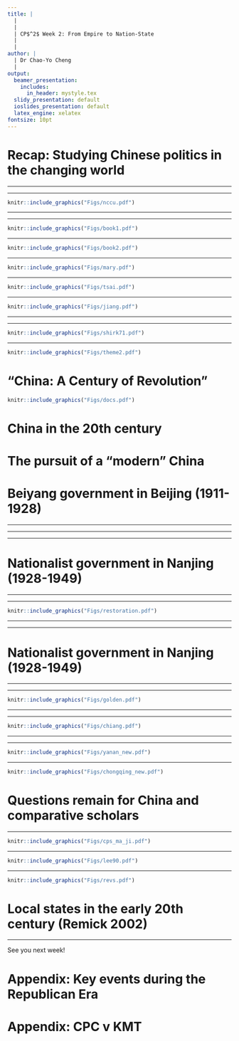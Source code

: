 ```yaml
---
title: |
  | 
  |
  | CP$^2$ Week 2: From Empire to Nation-State
  |
  |
author: |
  | Dr Chao-Yo Cheng
  |
output:
  beamer_presentation:
    includes:
      in_header: mystyle.tex
  slidy_presentation: default
  ioslides_presentation: default
  latex_engine: xelatex
fontsize: 10pt
---
```


# Recap: Studying Chinese politics in the changing world

\begin{itemize}
  \item From intelligence services to academic research
  \vspace{0.5cm}
  \item From area studies to comparative politics
  \vspace{0.5cm}
  \item From qualitative description to data-intensive inference
\end{itemize}

---

\begin{itemize}
  \item From intelligence services to new geopolitcal tension
  \vspace{0.1cm}
  \begin{itemize}
    \item China studies $\neq$ Sinology; emerging as a subject area after the WWII and gain its prominence during the Cold War
    \item "Echo chambers" in the making -- the changing geopolitical landscape in the past decade may drag China scholars in different countries to focus on different agenda
  \end{itemize}
  \vspace{0.3cm}
  \item From area studies to comparative politics
  \vspace{0.3cm}
  \item From qualitative description to data-intensive inference
\end{itemize}

---

```r
knitr::include_graphics("Figs/nccu.pdf")
```
\vspace{0.3cm}
\begin{center}
\small
Institute of International Relations, National Chengchi University (Taipei)
\end{center}

---

\begin{itemize}
  \item From intelligence services to academic research
  \vspace{0.3cm}
  \item From area studies to comparative politics
  \vspace{0.1cm}
  \begin{itemize}
    \item Earlier generations of China scholars treat China as a distinct subfield within political science
    \item Later on, China scholars begin to borrow or "stretch" concepts and ideas from other subfields to study Chinese politics (Shambaugh 2023)
    \item Starting from the late 2000s, China scholars are about to generate new theoretical insights to general political science (Tsai 2017)
  \end{itemize}
  \vspace{0.3cm}
  \item From qualitative description to data-intensive inference
\end{itemize}

---

```r
knitr::include_graphics("Figs/book1.pdf")
```

---

```r
knitr::include_graphics("Figs/book2.pdf")
```

---

```r
knitr::include_graphics("Figs/mary.pdf")
```

---

```r
knitr::include_graphics("Figs/tsai.pdf")
```

---

```r
knitr::include_graphics("Figs/jiang.pdf")
```

---

\begin{itemize}
  \item From intelligence services to academic research
  \vspace{0.3cm}
  \item From area studies to comparative politics
  \vspace{0.3cm}
  \item From qualitative description to data-intensive inference
  \vspace{0.1cm}
  \begin{itemize}
    \item Before the diplomatic reconciliation between PRC and USA (1971-1978), scholars have to rely on limited, parrial and often biased qualitative evidence (archives and interviews)
    \item After Reform and Opening, in the 1980s more engaging field research is likely (ethnography and case studies)
    \item The mid-1990s saw the quantitative turn of China studies (surveys, econometric analysis of admin data and computational)
  \end{itemize}
\end{itemize}

---

```r
knitr::include_graphics("Figs/shirk71.pdf")
```
\vspace{0.1cm}
\begin{center}
\scriptsize
\small
Susan Shirk (UCSD) with Zhou Enlai in July 1971, on a visit to China with "the Committee of Concerned Asian Scholars"
\end{center}

---


\begin{center}
\textbf{Week 2: Empire to Nation-State}
\end{center}
\vspace{0.3cm}
```r
knitr::include_graphics("Figs/theme2.pdf")
```
\begin{center}
\footnotesize
\url{https://storystudio.tw/article/gushi/the-forbidden-garden}
\end{center}

# "China: A Century of Revolution"

```r
knitr::include_graphics("Figs/docs.pdf")
```

# China in the 20th century

\begin{itemize}
  \item Republican China (1911-1949)
  \vspace{0.2cm}
  \begin{itemize}
    \item 1911-1928: Beiyang Government
    \item 1928-1949: Nationalist/KMT Government 
  \end{itemize}
  \vspace{0.4cm}
  \item Communist China (1949 and afterwards)
  \vspace{0.2cm}
  \begin{itemize}
    \item 1950s: Land reform and the Great Leap Forward (大跃进)
    \item 1960s: Return of Mao Zedong and the outbreak of the Cultural Revolution (文化大革命)
    \item 1970s: Power transition and "Reform and Opening" (改革开放)
    \item 1980s: Experiment with market economy, intra-party split and Tiananmen
    \item 1990s: Consolidated market reform and institutionalized political succession
  \end{itemize}
\end{itemize}

# The pursuit of a "modern" China

\begin{itemize}
  \item Question: How do we define "modernity?"
  \pause
  \vspace{0.3cm}
  \item "Modernization" is a multi-dimensional concept
  \vspace{0.1cm}
  \begin{itemize}
    \item Political modernization: Transforming the empire to a nation-state with well-established centralized state apparatus and a shared national identity
    \item Social modernization: Filling the moral vacuum with new ideas (e.g., science, democracy and vernacular language and writing) while criticizing Confucianism
    \item Economic modernization: Industrial infrastructure and production; much of this has do with security threats
  \end{itemize}
  \vspace{0.3cm}
  \item Today's discussion will focus on the first two
\end{itemize}

# Beiyang government in Beijing (1911-1928)

\begin{itemize}
  \item A weak central government that could not command
  \vspace{1cm}
  \item KMT chose to work with the Communist International in Moscow and yet faced internal power struggle
  \vspace{1cm}
  \item The "CPC-KMT" United Front collapsed and led to the first Chinese Civil War
\end{itemize}

---

\begin{itemize}
\small
  \item A weak central government that could not command
  \vspace{0.1cm}
  \begin{itemize}
    \item \textbf{Sun Yat-sen} (孙中山) and KMT failed to control the central government in the 1911 Wuchang Uprising (武昌起义), the new ROC government was a fraigle coalition between KMT and \textbf{Yuan Shi-kai} (袁世凯, the leader of Beiyang Army)
    \item Yuan managed to become the President in 1912, but the Beiyang government in Beijing the new government remained weak, as powerful \textbf{warlords} across the country dominated in their respective jurisdictions
    \item Vibrant social movements against warlords and "Imperialism" (e.g., the May-Fourth Movement in 1919)
  \end{itemize}
  \vspace{0.4cm}
  \item KMT chose to work with the Communist International in Moscow and yet faced internal power struggle
  \vspace{0.4cm}
  \item The "CPC-KMT" United Front collapsed and led to the first Chinese Civil War
\end{itemize}

---

\begin{itemize}
\small
  \item A weak central government that could not command
  \vspace{0.4cm}
  \item KMT chose to work with the Communist International in Moscow and yet faced internal power struggle
  \vspace{0.1cm}
  \begin{itemize}
    \item Sun sought to work with warloards in Southern China and recreated KMT with the help from the former Soviet Union in 1919
    \item With the alliance between KMT and the \textbf{Communist International}, KMT decided to form a "United Front" with the \textbf{Communist Party of China} (CPC), which was established in Shanghai, in 1921
    \item Sun passed away suddenly in 1925, and the KMT was dragged into power struggle as it was unclear who should lead
    \item \textbf{Chiang Kai-shek} managed to control the KMT and started the \textbf{Northern Expedition} (北伐) to unite the whole China in 1926
  \end{itemize}
  \vspace{0.4cm}
  \item The "CPC-KMT" United Front collapsed and led to the first Chinese Civil War
\end{itemize}

---

\begin{itemize}
\small
  \item A weak central government that could not command
  \vspace{0.4cm}
  \item KMT chose to work with the Communist International in Moscow and yet faced internal power struggle
  \vspace{0.4cm}
  \item The "CPC-KMT" United Front collapsed and led to the first Chinese Civil War
  \vspace{0.1cm}
  \begin{itemize}
    \item As the KMT inner-circle became fragmented and divided between Chiang and others, CPC became the target of political purges
    \item The exact reason and process remain somewhat debated, but in 1927 Chiang launched the \textbf{"412 Incident"} in Shanghai -- many CPC members were arrested and executed
    \item The CPC was forced to rebuilt their power base in the countryside, adopted guerrilla warfare, and formed the first Chinese Soviet government in {Jiangxi}
    \item Chiang managed to control the entire China in 1928, at least nominally, and set the capital in {Nanjing}
  \end{itemize}
\end{itemize}

# Nationalist government in Nanjing (1928-1949)

\begin{itemize}
  \item State building and socio-economic rebuilding
  \vspace{1cm}
  \item First Chinese Civil War and the rise of Mao within CPC
  \vspace{1cm}
  \item Anti-Japanese War and Chiang's downfall in 1949
\end{itemize}

---

\begin{itemize}
  \item State building and socio-economic rebuilding
  \vspace{0.1cm}
  \begin{itemize}
    \item The decade before 1937 was often known as the \textbf{Nanjing Decade} or \textbf{Golden Decade}, during which China saw remarkable economic and market growth (and industrialization)
    \item The KMT govt under Chiang introduced the new Life Movement while strenthening the system of taxation and civil services through the Examination Yuan and the self-government movement
    \item See \textit{Strong Institutions and Weak Polities} by Julia Strauss (SOAS)
  \end{itemize}
  \vspace{0.6cm}
  \item First Chinese Civil War (1927-1936) and the rise of Mao within CPC
  \vspace{0.6cm}
  \item Anti-Japanese War and Chiang's downfall in 1949
\end{itemize}

---

\vspace{0.3cm}
```r
knitr::include_graphics("Figs/restoration.pdf")
```

---

\begin{itemize}
  \item State building and socioeconomic recovery
  \vspace{0.6cm}
  \item First Chinese Civil War (1927-1936) and the rise of Mao within CPC
  \vspace{0.1cm}
  \begin{itemize}
    \item The fallout of the first United Front in 1927 forced the CPC to "flee" to the countryside and triggered an internal debate
    \item During the \textbf{Long March} (长征), Mao managed to gain the leadership within the Party and was able to start a series of political movements to secure his power once the Party reached Yan'an
    \item The Xi'an Incident (西安事变) in 1936 forced him to declare another "CPC-KMT" United Front
    \item During the Anti-Japnese War, the CPC continued to grow its base, largely in Northern parts of the country 
  \end{itemize}
  \vspace{0.6cm}
  \item Anti-Japanese War and Chiang's downfall in 1949
\end{itemize}

---

\begin{itemize}
  \item State building and socioeconomic recovery
  \vspace{0.6cm}
  \item First Chinese Civil War (1927-1936) and the rise of Mao within CPC
  \vspace{0.6cm}
  \item Anti-Japanese War and Chiang's downfall in 1949
  \vspace{0.1cm}
  \begin{itemize}
    \item The conflict between CPC and KMT was resumed quickly after the WWII ended in 1945
    \item The Chongqing Negotiations (with the involvement of the US) between Mao and Chiang failed 
    \item CPC won the Second Chinese Civil War (1946-1950) and established the PRC while Chiang relocated the KMT government to Taiwan in 1949
  \end{itemize}
\end{itemize}

# Nationalist government in Nanjing (1928-1949)

\begin{itemize}
  \item State building and socio-economic rebuilding
  \vspace{1cm}
  \item First Chinese Civil War and the rise of Mao within CPC
  \vspace{1cm}
  \item Anti-Japanese War and Chiang's downfall in 1949
\end{itemize}

---

\begin{itemize}
  \item State building and socio-economic rebuilding
  \vspace{0.1cm}
  \begin{itemize}
    \item The decade before 1937 was often known as the \textbf{Nanjing Decade} or \textbf{Golden Decade}, during which China saw remarkable economic and market growth (and industrialization)
    \item The KMT govt under Chiang introduced the new Life Movement while strenthening the system of taxation and civil services through the Examination Yuan and the self-government movement
    \item See \textit{Strong Institutions and Weak Polities} by Julia Strauss (SOAS)
  \end{itemize}
  \vspace{0.6cm}
  \item First Chinese Civil War (1927-1936) and the rise of Mao within CPC
  \vspace{0.6cm}
  \item Anti-Japanese War and Chiang's downfall in 1949
\end{itemize}

---

\vspace{0.3cm}
```r
knitr::include_graphics("Figs/golden.pdf")
```

---

\begin{itemize}
  \item State building and socio-economic rebuilding
  \vspace{0.6cm}
  \item First Chinese Civil War (1927-1936) and the rise of Mao within CPC
  \vspace{0.1cm}
  \begin{itemize}
    \item The fallout of the first United Front in 1927 forced the CPC to "flee" to the countryside and triggered an internal debate
    \item During the \textbf{Long March} (长征), Mao managed to gain the leadership within the Party in the Zunyi Conference (遵义会议) and mobilized a series of political movements to secure his power once the Party reached Yan'an
    \item The Xi'an Incident (西安事变) in 1936 forced him to declare another "CPC-KMT" United Front
    \item During the Anti-Japnese War, the CPC continued to grow its base, largely in Northern parts of the country 
  \end{itemize}
  \vspace{0.6cm}
  \item Anti-Japanese War and Chiang's downfall in 1949
\end{itemize}

---

\vspace{0.3cm}
```r
knitr::include_graphics("Figs/chiang.pdf")
```

---

\begin{itemize}
  \item State building and socio-economic rebuilding
  \vspace{0.6cm}
  \item First Chinese Civil War (1927-1936) and the rise of Mao within CPC
  \vspace{0.6cm}
  \item Anti-Japanese War and Chiang's downfall in 1949
  \vspace{0.1cm}
  \begin{itemize}
    \item The conflict between CPC and KMT was resumed quickly after the WWII ended in 1945
    \item The Chongqing Negotiations (with the involvement of the US) between Mao and Chiang failed 
    \item CPC won the Second Chinese Civil War (1946-1950) and established the PRC while Chiang relocated the KMT government to Taiwan in 1949
  \end{itemize}
\end{itemize}

---

\vspace{0.3cm}
```r
knitr::include_graphics("Figs/yanan_new.pdf")
```

---

\vspace{0.3cm}
```r
knitr::include_graphics("Figs/chongqing_new.pdf")
```

# Questions remain for China and comparative scholars

\begin{itemize}
\small
  \item For China scholars
  \vspace{0.1cm}
  \begin{itemize}
    \item What explains CPC's victory? Is it "predictable" or "expected?" Lieberthal (1995): The GMD's defeat was the result of its separation from its political and economic base
    \item Much of te long-term impact remains to be explored (e.g., Elizabeth Perry)
    \item Information needed to study the early 20th century of China is all over the place, and many informants may no longer be around
  \end{itemize}
  \vspace{0.3cm}
  \item Chinese revolution(s) in comparative perspective
  \vspace{0.1cm}
  \begin{itemize}
    \item Causes, results and implications for long-term political development (Moore 1966; Skocpol 1979; Way and Levitsky 2022)
    \item Political elites and leadership "style" (e.g., compared with the former Soviet Union)
    \item Revolutionary party v ruling party (Lee 1990; Harding 1981)
  \end{itemize}  
\end{itemize}

---

```r
knitr::include_graphics("Figs/cps_ma_ji.pdf")
```

---

\vspace{0.3cm}
```r
knitr::include_graphics("Figs/lee90.pdf")
```
\vspace{0.2cm}
\begin{center}
\scriptsize
\url{http://ark.cdlib.org/ark:/13030/ft9n39p3pc/}
\end{center}

---

```r
knitr::include_graphics("Figs/revs.pdf")
```

# Local states in the early 20th century (Remick 2002)

\begin{itemize}
  \item Key idea(s): The behavior and capacity of local states vary significantly in China, as these two are shaped by central policy and local social contexts (history, limitations and ideology)
  \vspace{0.3cm}
  \item Some questions to consider:
  \vspace{0.1cm}
  \begin{itemize}
    \item What is a state and state "capacity?" How did Remick define it? Why is state-building an important question? Why did she and many scholars choose to focus on taxation and public finance?
    \item Why do we need to look central and local state-building as two distinctive and yet interrelated processes?
    \item She mentioned a couple of countries to put her argument in a comparative perspective. Why? Does it make sense to you? Any other cases you can think of?
  \end{itemize}
\end{itemize}

---

\vspace{1cm}
See you next week!

# Appendix: Key events during the Republican Era 

\begin{itemize}
  \item Beiyang period
  \vspace{0.1cm}
  \begin{itemize}
    \item 1919: May-Fourth Movement (五四运动) and the recreation of new KMT
    \item 1926-1928: North Expedition (北伐)
  \end{itemize}
  \vspace{0.3cm}
  \item Republican period
  \begin{itemize}
    \item 1927-1936: 1st CPC-KMT Civil War (一次国共内战)
    \item 1934-1935: Long March (长征) and Zunyi Conference (遵义会议)
    \item 1937-1945: Anti-Japanese War (抗日战争)
    \item 1942-1945: Rectification Movement (整风运动)
    \item 1945-1949: 2nd CPC-KMT Civil War (二次国共内战)
  \end{itemize}
\end{itemize}

# Appendix: CPC v KMT

\begin{itemize}
  \item KMT: Started as a revolutionary party rallying around Sun Ya-sen, and yet fraught with corruption and internal fragmentation
  \vspace{1cm}
  \item CPC: Started as an urban party with the (selective) support from the Communist International; relationship with GMD falling out and had to change and survive
\end{itemize}